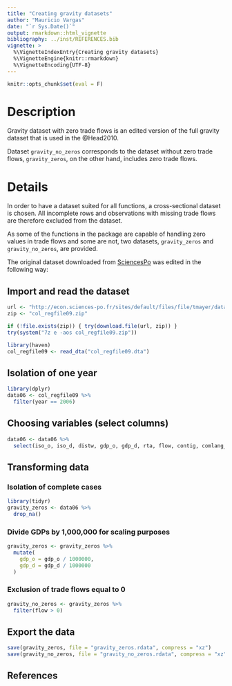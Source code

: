 ```yaml
---
title: "Creating gravity datasets"
author: "Mauricio Vargas"
date: "`r Sys.Date()`"
output: rmarkdown::html_vignette
bibliography: ../inst/REFERENCES.bib
vignette: >
  %\VignetteIndexEntry{Creating gravity datasets}
  %\VignetteEngine{knitr::rmarkdown}
  %\VignetteEncoding{UTF-8}
---
```


```r
knitr::opts_chunk$set(eval = F)
```

# Description

Gravity dataset with zero trade flows is an edited version of the full gravity dataset that is used in the @Head2010.

Dataset `gravity_no_zeros` corresponds to the dataset without zero trade flows, `gravity_zeros`, on the other hand, includes zero trade flows.

# Details

In order to have a dataset suited for all functions, a cross-sectional dataset is chosen. All incomplete rows and observations with missing trade flows are therefore excluded from the dataset.

As some of the functions in the package are capable of handling zero values in trade flows and some are not, two datasets, `gravity_zeros` and `gravity_no_zeros`, are provided. 

The original dataset downloaded from [SciencesPo](http://econ.sciences-po.fr/sites/default/files/file/tmayer/data/col_regfile09.zip)
was edited in the following way:

## Import and read the dataset

```r
url <- "http://econ.sciences-po.fr/sites/default/files/file/tmayer/data/col_regfile09.zip"
zip <- "col_regfile09.zip"

if (!file.exists(zip)) { try(download.file(url, zip)) }
try(system("7z e -aos col_regfile09.zip"))

library(haven)
col_regfile09 <- read_dta("col_regfile09.dta")
```

## Isolation of one year

```r
library(dplyr)
data06 <- col_regfile09 %>% 
  filter(year == 2006)
```

## Choosing variables (select columns)

```r
data06 <- data06 %>% 
  select(iso_o, iso_d, distw, gdp_o, gdp_d, rta, flow, contig, comlang_off, comcur)
```

## Transforming data

### Isolation of complete cases

```r
library(tidyr)
gravity_zeros <- data06 %>% 
  drop_na()
```

### Divide GDPs by 1,000,000 for scaling purposes

```r
gravity_zeros <- gravity_zeros %>% 
  mutate(
    gdp_o = gdp_o / 1000000,
    gdp_d = gdp_d / 1000000
  )
```

### Exclusion of trade flows equal to 0

```r
gravity_no_zeros <- gravity_zeros %>% 
  filter(flow > 0)
```

## Export the data

```r
save(gravity_zeros, file = "gravity_zeros.rdata", compress = "xz")
save(gravity_no_zeros, file = "gravity_no_zeros.rdata", compress = "xz")
```

## References
